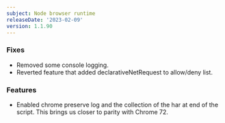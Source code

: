 ```yaml
---
subject: Node browser runtime
releaseDate: '2023-02-09'
version: 1.1.90
---
```


### Fixes
* Removed some console logging.
* Reverted feature that added declarativeNetRequest to allow/deny list.

### Features
* Enabled chrome preserve log and the collection of the har at end of the script. This brings us closer to parity with Chrome 72.


